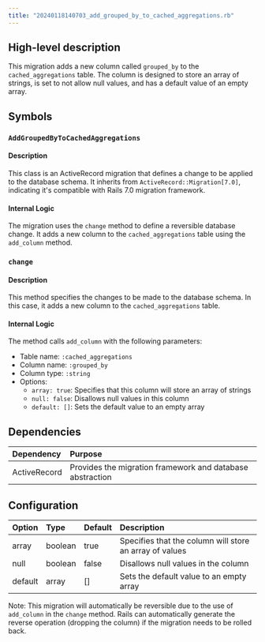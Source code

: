 ```yaml
---
title: "20240118140703_add_grouped_by_to_cached_aggregations.rb"
---
```


## High-level description
This migration adds a new column called `grouped_by` to the `cached_aggregations` table. The column is designed to store an array of strings, is set to not allow null values, and has a default value of an empty array.

## Symbols

### `AddGroupedByToCachedAggregations`
#### Description
This class is an ActiveRecord migration that defines a change to be applied to the database schema. It inherits from `ActiveRecord::Migration[7.0]`, indicating it's compatible with Rails 7.0 migration framework.

#### Internal Logic
The migration uses the `change` method to define a reversible database change. It adds a new column to the `cached_aggregations` table using the `add_column` method.

### `change`
#### Description
This method specifies the changes to be made to the database schema. In this case, it adds a new column to the `cached_aggregations` table.

#### Internal Logic
The method calls `add_column` with the following parameters:
- Table name: `:cached_aggregations`
- Column name: `:grouped_by`
- Column type: `:string`
- Options: 
  - `array: true`: Specifies that this column will store an array of strings
  - `null: false`: Disallows null values in this column
  - `default: []`: Sets the default value to an empty array

## Dependencies
| Dependency | Purpose |
|:-----------|:--------|
| ActiveRecord | Provides the migration framework and database abstraction |

## Configuration
| Option | Type | Default | Description |
|:-------|:-----|:--------|:------------|
| array | boolean | true | Specifies that the column will store an array of values |
| null | boolean | false | Disallows null values in the column |
| default | array | [] | Sets the default value to an empty array |

Note: This migration will automatically be reversible due to the use of `add_column` in the `change` method. Rails can automatically generate the reverse operation (dropping the column) if the migration needs to be rolled back.